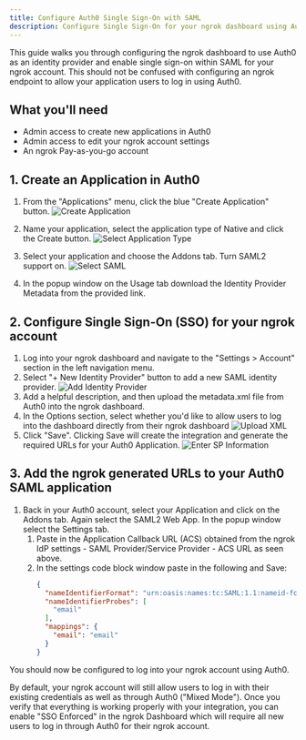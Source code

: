 ```yaml
---
title: Configure Auth0 Single Sign-On with SAML
description: Configure Single Sign-On for your ngrok dashboard using Auth0 as the Identity Provider
---
```


This guide walks you through configuring the ngrok dashboard to use Auth0 as an identity provider and enable single sign-on within SAML for your ngrok account.
This should not be confused with configuring an ngrok endpoint to allow your application users to log in using Auth0.

## What you'll need

- Admin access to create new applications in Auth0
- Admin access to edit your ngrok account settings
- An ngrok Pay-as-you-go account

## 1. Create an Application in Auth0

1. From the "Applications" menu, click the blue "Create Application" button.
   ![Create Application](img/auth0app.png)

2. Name your application, select the application type of Native and click the Create button.
   ![Select Application Type](img/auth0createapp.png)
3. Select your application and choose the Addons tab. Turn SAML2 support on.
   ![Select SAML](img/select_saml.png)

4. In the popup window on the Usage tab download the Identity Provider Metadata from the provided link.

## 2. Configure Single Sign-On (SSO) for your ngrok account

1. Log into your ngrok dashboard and navigate to the "Settings > Account" section in the left navigation menu.
2. Select "+ New Identity Provider" button to add a new SAML identity provider.
   ![Add Identity Provider](img/sso_section_dash.png)
3. Add a helpful description, and then upload the metadata.xml file from Auth0 into the ngrok dashboard.
4. In the Options section, select whether you'd like to allow users to log into the dashboard directly from their ngrok dashboard
   ![Upload XML](img/upload_xml.png)
5. Click "Save". Clicking Save will create the integration and generate the required URLs for your Auth0 Application.
   ![Enter SP Information](img/save_saml.png)

## 3. Add the ngrok generated URLs to your Auth0 SAML application

1. Back in your Auth0 account, select your Application and click on the Addons tab. Again select the SAML2 Web App. In the popup window select the Settings tab.
   1. Paste in the Application Callback URL (ACS) obtained from the ngrok IdP settings - SAML Provider/Service Provider - ACS URL as seen above.
   2. In the settings code block window paste in the following and Save:
      ```json
      {
        "nameIdentifierFormat": "urn:oasis:names:tc:SAML:1.1:nameid-format:emailAddress",
        "nameIdentifierProbes": [
          "email"
        ],
        "mappings": {
          "email": "email"
        }
      }
      ```

You should now be configured to log into your ngrok account using Auth0.

By default, your ngrok account will still allow users to log in with their existing credentials as well as through Auth0 ("Mixed Mode").
Once you verify that everything is working properly with your integration, you can enable "SSO Enforced" in the ngrok Dashboard which will require all new users to log in through Auth0 for their ngrok account.
